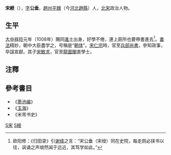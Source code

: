 '''宋綬'''（{{bd|？||？||}}），[[表字|字]]'''公垂'''，[[趙州|趙州]][[平棘|平棘]]（今[[河北|河北]][[趙縣|趙縣]]）人，[[北宋|北宋]]政治人物。
==生平==
[[大中祥符|大中祥符]]元年（1008年）賜同[[進士|進士]]出身，好學不倦，連上廁所也要帶書進去<ref>欧阳修：《归田录》引[[谢绛|谢绛]]之言：“宋公垂（宋绶）同在史院，每走厕必挟书以往，讽诵之声琅然闻于远近，其笃学如此。”</ref>。[[書法|書法]]精妙，朝中大臣盡学之，号稱是“[[朝体|朝体]]”。[[宋仁宗|宋仁宗]]時，官至[[兵部尚書|兵部尚書]]，參知政事，卒諡宣獻。其子[[宋敏求|宋敏求]]，官至[[龍圖閣|龍圖閣]]直學士。

==注釋==
<references/>

==參考書目==
* 《[[墨池编|墨池编]]》
* 《[[玉海|玉海]]》
* 《米芾书史》
[[Category:宋朝政治人物|S宋]]
[[Category:宋姓|S綬]]